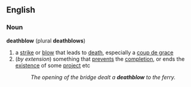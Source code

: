 ==English==
===Noun===
'''deathblow'''   (plural '''deathblows''')
# a [[strike]] or [[blow]] that leads to [[death]], especially a [[coup de grace]]
#(''by extension'') something that [[prevent]]s the [[completion]], or ends the [[existence]] of some [[project]] etc
#:''The opening of the bridge dealt a '''deathblow''' to the ferry.''